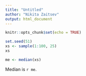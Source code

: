 ```yaml
---
title: "Untitled"
author: "Nikita Zaitsev"
output: html_document
---
```


```r
knitr::opts_chunk$set(echo = TRUE)
```


```r
set.seed(51)
xs <- sample(1:100, 25)
xs
```

```r
me <- median(xs)
```

Median is `r me`.
